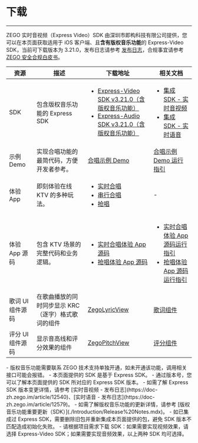 # 下载

- - -

ZEGO 实时音视频（Express Video）SDK 由深圳市即构科技有限公司提供，您可以在本页面获取适用于 iOS 客户端、且**含有版权音乐功能**的 Express-Video SDK，当前可下载版本为 3.21.0，发布日志请参考 [发布日志](./Introduction/Release%20Notes.mdx)，合规事宜请参考 [ZEGO 安全合规白皮书](https://doc-zh.zego.im/policies-and-agreements/zego-security-and-compliance-white-paper)。

| 资源 | 描述 | 下载地址 | 相关文档 |
|------|------|----------|----------|
| SDK | 包含版权音乐功能的 Express SDK | <ul><li>[Express-Video SDK v3.21.0（含版权音乐功能）](https://storage.zego.im/copyrighted_music/express/video/ZegoExpressVideo-ios-shared-objc.zip)</li><li>[Express-Audio SDK v3.21.0（含版权音乐功能）](https://storage.zego.im/copyrighted_music/express/audio/ZegoExpressAudio-ios-shared-objc.zip)</li></ul> | <ul><li>[集成 SDK - 实时音视频](./Quick%20Starts/Integrate%20the%20SDK/Express%20Video.mdx)</li><li>[集成 SDK - 实时语音](./Quick%20Starts/Integrate%20the%20SDK/Express%20Voice.mdx)</li></ul> |
| 示例 Demo | 实现合唱功能的最简代码，方便开发者参考。 | [合唱示例 Demo](https://storage.zego.im/downloads/KTV_demo/KTVChorusDemo_Express_iOS.zip) | [合唱示例 Demo 运行指引](./Quick%20Starts/Run%20the%20Chorus%20Sample%20Code.mdx) |
| 体验 App | 即刻体验在线 KTV 的多种玩法。 | <ul><li>[实时合唱](./Demo%20App.mdx#实时合唱--抢唱)</li><li>[串行合唱](./Demo%20App.mdx#串行合唱)</li><li>[抢唱](./Demo%20App.mdx#实时合唱--抢唱)</li></ul> | - |
| 体验 App 源码 | 包含 KTV 场景的完整代码和业务逻辑。 | <ul><li>[实时合唱体验 App 源码](https://codestore.zego.im/project/16)</li><li>[抢唱体验 App 源码](https://codestore.zego.im/project/18)</li></ul> | <ul><li>[实时合唱体验 App 源码运行指引](./Quick%20Starts/Run%20the%20Demo%20App%20Source%20Code/Real%20Time%20Chorus.mdx)</li><li>[抢唱体验 App 源码运行指引](./Quick%20Starts/Run%20the%20Demo%20App%20Source%20Code/Grab%20the%20Mic.mdx)</li></ul> |
| 歌词 UI 组件源码 | 在歌曲播放的同时同步显示 KRC（逐字）格式歌词的组件 | [ZegoLyricView](https://codeload.github.com/zegoim/ZegoLyricView-iOS/zip/refs/heads/master) | [歌词组件](./ZEGO%20Content%20Center/Lyrics%20Display%20Component.mdx) |
| 评分 UI 组件源码 | 显示音高线和评分效果的组件 | [ZegoPitchView](https://storage.zego.im/GoEnjoy/iOS/sourceCode/GoKTVChorus_iOS_Sourcecode.zip) | [评分组件](./ZEGO%20Content%20Center/Scoring%20Component.mdx) |

<Note title="说明">
- 版权音乐功能需要联系 ZEGO 技术支持单独开通，如未开通该功能，调用相关接口可能会报错。
- 本页面提供的 SDK 是基于 Express SDK。
    - 通过版本号，您可以了解本页面提供的 SDK 所对应的 Express SDK 版本。
    - 如需了解 Express SDK 版本变更详情，请参考 [实时音视频 - 发布日志](https://doc-zh.zego.im/article/12540)、[实时语音 - 发布日志](https://doc-zh.zego.im/article/12579)。
    - 如需了解版权音乐功能的更新详情，请参考 [版权音乐功能重要更新（SDK）](./Introduction/Release%20Notes.mdx)。
- 如已集成过 Express SDK，需要删除旧包并重新集成本页面提供的包，避免 SDK 版本不匹配造成初始化失败。
- 请根据项目需求下载 SDK：如果需要实现视频效果，请选择 Express-Video SDK；如果需要实现音频效果，以上两种 SDK 均可选择。 
</Note>